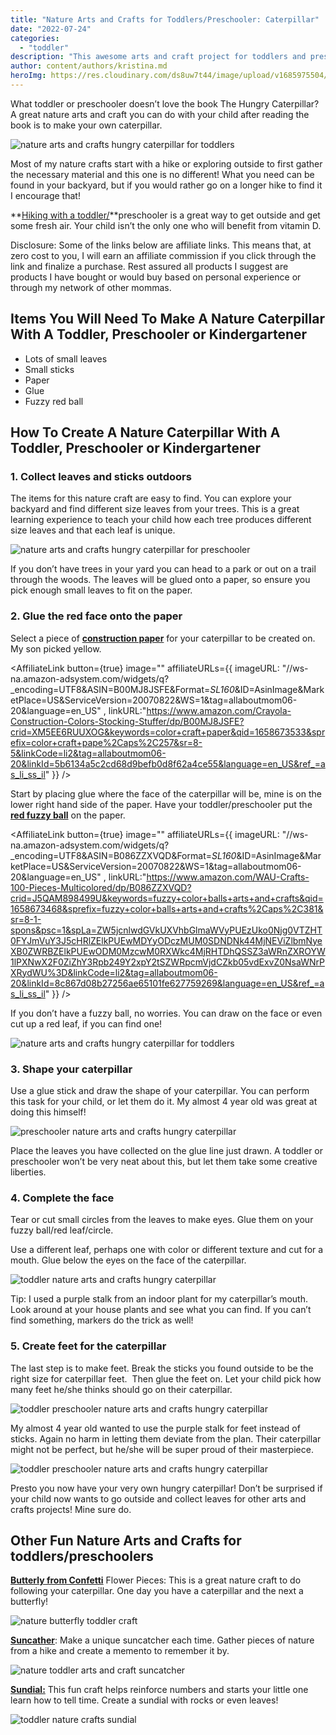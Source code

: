 ```yaml
---
title: "Nature Arts and Crafts for Toddlers/Preschooler: Caterpillar"
date: "2022-07-24"
categories: 
  - "toddler"
description: "This awesome arts and craft project for toddlers and preschooler is inspired by the book 'The Hungry Caterpillar' and sure to be a hit."
author: content/authors/kristina.md
heroImg: https://res.cloudinary.com/ds8uw7t44/image/upload/v1685975504/toddler-nature-arts-and-crafts-caterpillar-7.jpg
---
```


What toddler or preschooler doesn’t love the book The Hungry Caterpillar? A great nature arts and craft you can do with your child after reading the book is to make your own caterpillar.

![nature arts and crafts hungry caterpillar for toddlers](https://res.cloudinary.com/ds8uw7t44/image/upload/v1685975504/toddler-nature-arts-and-crafts-caterpillar-7.jpg)

Most of my nature crafts start with a hike or exploring outside to first gather the necessary material and this one is no different! What you need can be found in your backyard, but if you would rather go on a longer hike to find it I encourage that!

**[Hiking with a toddler/](/equipment-needed-to-hike-with-your-toddler)**preschooler is a great way to get outside and get some fresh air. Your child isn’t the only one who will benefit from vitamin D. 

Disclosure: Some of the links below are affiliate links. This means that, at zero cost to you, I will earn an affiliate commission if you click through the link and finalize a purchase. Rest assured all products I suggest are products I have bought or would buy based on personal experience or through my network of other mommas.

## **Items You Will Need To Make A Nature Caterpillar With A Toddler, Preschooler or Kindergartener**

- Lots of small leaves
- Small sticks
- Paper
- Glue
- Fuzzy red ball

## **How To Create A Nature Caterpillar With A Toddler, Preschooler or Kindergartener**

### 1\. Collect leaves and sticks outdoors

The items for this nature craft are easy to find. You can explore your backyard and find different size leaves from your trees. This is a great learning experience to teach your child how each tree produces different size leaves and that each leaf is unique.

![nature arts and crafts hungry caterpillar for preschooler](https://res.cloudinary.com/ds8uw7t44/image/upload/v1685975504/toddler-nature-arts-and-crafts-caterpillar.jpg "Our collection of different size small leaves")

If you don’t have trees in your yard you can head to a park or out on a trail through the woods. The leaves will be glued onto a paper, so ensure you pick enough small leaves to fit on the paper.

### 2\. Glue the red face onto the paper

Select a piece of **[construction paper](https://www.amazon.com/Crayola-Construction-Colors-Stocking-Stuffer/dp/B00MJ8JSFE?crid=XM5EE6RUUXOG&keywords=color+craft+paper&qid=1658673533&sprefix=color+craft+pape%2Caps%2C257&sr=8-5&linkCode=ll1&tag=allaboutmom06-20&linkId=ebda75ffac40b11947e3588c705eb559&language=en_US&ref_=as_li_ss_tl)** for your caterpillar to be created on. My son picked yellow.

<AffiliateLink button={true} image="" affiliateURLs={{ imageURL: "//ws-na.amazon-adsystem.com/widgets/q?_encoding=UTF8&ASIN=B00MJ8JSFE&Format=_SL160_&ID=AsinImage&MarketPlace=US&ServiceVersion=20070822&WS=1&tag=allaboutmom06-20&language=en_US" , linkURL:"https://www.amazon.com/Crayola-Construction-Colors-Stocking-Stuffer/dp/B00MJ8JSFE?crid=XM5EE6RUUXOG&keywords=color+craft+paper&qid=1658673533&sprefix=color+craft+pape%2Caps%2C257&sr=8-5&linkCode=li2&tag=allaboutmom06-20&linkId=5b6134a5c2cd68d9befb0d8f62a4ce55&language=en_US&ref_=as_li_ss_il" }} />

Start by placing glue where the face of the caterpillar will be, mine is on the lower right hand side of the paper. Have your toddler/preschooler put the **[red fuzzy ball](https://www.amazon.com/WAU-Crafts-100-Pieces-Multicolored/dp/B086ZZXVQD?crid=J5QAM898499U&keywords=fuzzy+color+balls+arts+and+crafts&qid=1658673468&sprefix=fuzzy+color+balls+arts+and+crafts%2Caps%2C381&sr=8-1-spons&psc=1&spLa=ZW5jcnlwdGVkUXVhbGlmaWVyPUEzUko0Njg0VTZHT0FYJmVuY3J5cHRlZElkPUEwMDYyODczMUM0SDNDNk44MjNEViZlbmNyeXB0ZWRBZElkPUEwODM0MzcwM0RXWkc4MjRHTDhQSSZ3aWRnZXROYW1lPXNwX2F0ZiZhY3Rpb249Y2xpY2tSZWRpcmVjdCZkb05vdExvZ0NsaWNrPXRydWU%3D&linkCode=ll1&tag=allaboutmom06-20&linkId=b1587853187589d76dc38a2bc428d69d&language=en_US&ref_=as_li_ss_tl)** on the paper. 

<AffiliateLink button={true} image="" affiliateURLs={{ imageURL: "//ws-na.amazon-adsystem.com/widgets/q?_encoding=UTF8&ASIN=B086ZZXVQD&Format=_SL160_&ID=AsinImage&MarketPlace=US&ServiceVersion=20070822&WS=1&tag=allaboutmom06-20&language=en_US" , linkURL:"https://www.amazon.com/WAU-Crafts-100-Pieces-Multicolored/dp/B086ZZXVQD?crid=J5QAM898499U&keywords=fuzzy+color+balls+arts+and+crafts&qid=1658673468&sprefix=fuzzy+color+balls+arts+and+crafts%2Caps%2C381&sr=8-1-spons&psc=1&spLa=ZW5jcnlwdGVkUXVhbGlmaWVyPUEzUko0Njg0VTZHT0FYJmVuY3J5cHRlZElkPUEwMDYyODczMUM0SDNDNk44MjNEViZlbmNyeXB0ZWRBZElkPUEwODM0MzcwM0RXWkc4MjRHTDhQSSZ3aWRnZXROYW1lPXNwX2F0ZiZhY3Rpb249Y2xpY2tSZWRpcmVjdCZkb05vdExvZ0NsaWNrPXRydWU%3D&linkCode=li2&tag=allaboutmom06-20&linkId=8c867d08b27256ae65101fe627759269&language=en_US&ref_=as_li_ss_il" }} />

If you don’t have a fuzzy ball, no worries. You can draw on the face or even cut up a red leaf, if you can find one! 

![nature arts and crafts hungry caterpillar for toddlers](https://res.cloudinary.com/ds8uw7t44/image/upload/v1685975505/toddler-nature-arts-and-crafts-caterpillar-2.jpg)

### 3\. Shape your caterpillar 

Use a glue stick and draw the shape of your caterpillar. You can perform this task for your child, or let them do it. My almost 4 year old was great at doing this himself!

![preschooler nature arts and crafts hungry caterpillar](https://res.cloudinary.com/ds8uw7t44/image/upload/v1685975506/toddler-nature-arts-and-crafts-caterpillar-3.jpg)

Place the leaves you have collected on the glue line just drawn. A toddler or preschooler won’t be very neat about this, but let them take some creative liberties. 

### 4\. Complete the face

Tear or cut small circles from the leaves to make eyes. Glue them on your fuzzy ball/red leaf/circle. 

Use a different leaf, perhaps one with color or different texture and cut for a mouth. Glue below the eyes on the face of the caterpillar.

![toddler nature arts and crafts hungry caterpillar](https://res.cloudinary.com/ds8uw7t44/image/upload/v1685975506/toddler-nature-arts-and-crafts-caterpillar-4.jpg)

Tip: I used a purple stalk from an indoor plant for my caterpillar’s mouth. Look around at your house plants and see what you can find. If you can’t find something, markers do the trick as well!

### 5\. Create feet for the caterpillar

The last step is to make feet. Break the sticks you found outside to be the right size for caterpillar feet.  Then glue the feet on. Let your child pick how many feet he/she thinks should go on their caterpillar.

![toddler preschooler nature arts and crafts hungry caterpillar](https://res.cloudinary.com/ds8uw7t44/image/upload/v1685975507/toddler-nature-arts-and-crafts-caterpillar-5.jpg)

My almost 4 year old wanted to use the purple stalk for feet instead of sticks. Again no harm in letting them deviate from the plan. Their caterpillar might not be perfect, but he/she will be super proud of their masterpiece.

![toddler preschooler nature arts and crafts hungry caterpillar](https://res.cloudinary.com/ds8uw7t44/image/upload/v1685975508/toddler-nature-arts-and-crafts-caterpillar-6.jpg "My almost 4 year old's caterpillar")

Presto you now have your very own hungry caterpillar! Don’t be surprised if your child now wants to go outside and collect leaves for other arts and crafts projects! Mine sure do.

## Other Fun Nature Arts and Crafts for toddlers/preschoolers

**[Butterly from Confetti](/nature-craft-for-toddlers-preschooler-butterfly)** Flower Pieces: This is a great nature craft to do following your caterpillar. One day you have a caterpillar and the next a butterfly!

![nature butterfly toddler craft](https://res.cloudinary.com/ds8uw7t44/image/upload/v1685975508/toddler-arts-and-crafts-nature-butterfly.jpg)

**[Suncather](/nature-craft-for-toddlers-outdoor-suncatcher)**: Make a unique suncatcher each time. Gather pieces of nature from a hike and create a memento to remember it by.

![nature toddler arts and craft suncatcher](https://res.cloudinary.com/ds8uw7t44/image/upload/v1685975281/nature-suncatcher-toddler-project-done.jpg)

**[Sundial:](/nature-craft-for-toddlers-preschooler-sundial)** This fun craft helps reinforce numbers and starts your little one learn how to tell time. Create a sundial with rocks or even leaves!

![toddler nature crafts sundial](https://res.cloudinary.com/ds8uw7t44/image/upload/v1685975509/toddler-nature-crafts-sundial-6.jpg)
